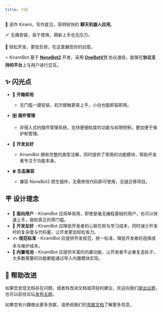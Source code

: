 ```yaml
---
title: 介绍
---
```


<div className="intro">

🌟 读作 Kirami，写作星见，简明轻快的 **聊天机器人应用**。

🩹 无痛安装，易于使用，萌新上手也无压力。

🧰 轻松开发，更低负担，在这里展现你的创意。

⭐️ KiramiBot 基于 **[NoneBot2](https://v2.nonebot.dev/)** 开发，采用 **[OneBotV11](https://11.onebot.dev/)** 协议通信，能够在**协议支持的平台**上与用户进行交互。

</div>

## ✨ 闪光点

- 🎁 **开箱即用**

  - 无门槛一键安装，初次接触更易上手，小白也能即装即用。

- 🎛️ **插件管理**

  - 非侵入式的插件管理系统，支持更细粒度的功能与权限控制，更加便于维护和管理。

- 🤝 **开发友好**

  - KiramiBot 拥有完整的类型注解，同时提供了常用的功能模块，帮助开发者专注于功能本身。

- 🍀 **生态兼容**
  - 兼容 NoneBot2 原生插件，无需修改代码即可使用，无缝迁移项目。

## 🪧 设计理念

- 🐣 **面向用户** - KiramiBot 应简单易用，即使是毫无编程基础的用户，也可以快速上手，做到真正的零门槛。
- 💖 **开发友好** - KiramiBot 应降低开发者的心智负担与学习成本，同时减少开发时的复杂度与代码量，让开发更加轻松省力。
- ✍ **规范标准** - KiramiBot 应提供开发规范，统一标准，降低开发者的选择成本与维护成本。
- 🔋 **内置电池** - KiramiBot 应提供丰富的内置功能，让开发者不必重复造轮子，大多数需要的功能都能通过导入内置模块实现。

## 🧐 帮助改进

如果您发现文档存在问题，或者有改进文档或项目的建议，欢迎向我们[提出议题](https://github.com/A-kirami/KiramiBot/issues)，也可以前往论坛[发布主题](https://github.com/A-kirami/KiramiBot/discussions)。

如果您有兴趣做出更多贡献，请参阅我们的[贡献文档](https://github.com/A-kirami/KiramiBot/blob/main/.github/CONTRIBUTING.md)了解更多信息。
